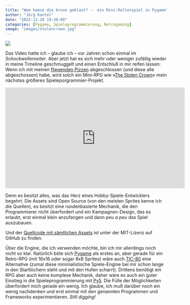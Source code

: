 ```yaml
---
title: "Wem hamse die Krone geklaut? -- ein Mini-Rollenspiel in Pygame"
author: "Jörg Kantel"
date: "2022-12-28 19:30:00"
categories: [Pygame, Spieleprogrammierung, Retrogaming]
image: "images/stolencrown.jpg"
---
```


[![](images/stolencrown-b.jpg)](https://camo.githubusercontent.com/65fc10eafe2ed44a17f3038e5702730c2a7d069786341be88b9af3dd828fde10/68747470733a2f2f7261772e6769746875622e636f6d2f6a757374696e6d6569737465722f5468652d53746f6c656e2d43726f776e2d5250472f6d61737465722f73637265656e73686f742e706e67)

Das Video hatte ich -- glaube ich -- vor Jahren schon einmal im *Schockwellenreiter*. Aber jetzt hat es sich mehr oder weniger zufällig wieder in meine Timeline geschmuggelt und einen Entschluß in mir reifen lassen: Wenn ich mit meinen [fliegenden Pizzen](https://kantel.github.io/posts/20221222601_pizzaplane2_pygame/) abgeschlossen (und diese alle abgeschossen) habe, wird solch ein Mini-RPG wie »[The Stolen Crown](https://www.youtube.com/watch?v=MkZXaDQfTSo)« mein nächstes größeres Spieleporgrammier-Projekt.

<iframe width="560" height="315" src="https://www.youtube.com/embed/MkZXaDQfTSo" title="YouTube video player" frameborder="0" allow="accelerometer; autoplay; clipboard-write; encrypted-media; gyroscope; picture-in-picture" allowfullscreen></iframe>

Denn es besitzt alles, was das Herz eines Hobby-Spiele-Entwicklers begehrt. Die Assets sind Open Source (von den meisten Sprites kenne ich die Quellen), es besitzt eine rundenbasierte Mechanik, die den Programmierer nicht überfordert und ein Kampagnen-Design, das es erlaubt, erst einmal klein anzufangen und dann *peu a peu* das Spiel auszubauen.

Und der [Quellcode mit sämtlichen Assets](https://github.com/justinmeister/The-Stolen-Crown-RPG) ist unter der MIT-Lizenz auf GitHub zu finden.

Über die Engine, die ich verwenden möchte, bin ich mir allerdings noch nicht so klar. Natürlich böte sich [Pygame](http://cognitiones.kantel-chaos-team.de/multimedia/spieleprogrammierung/pygame.html) als erstes an, aber gerade für ein Retro-RPG (mit 16x16 oder sogar 8x8 Sprites) wäre auch [TIC-80](http://cognitiones.kantel-chaos-team.de/multimedia/spieleprogrammierung/tic80.html) eine Alternative (zumal diese minimalistische Spiele-Engine bei mir schon lange in den Startlöchern steht und mit den Hufen scharrt). Drittens benötigt ein RPG aber auch keine komplexe Mechanik, daher wäre es auch ein guter Einstieg in die Spieleprogrammierung mit [Py5](http://cognitiones.kantel-chaos-team.de/programmierung/creativecoding/processing/p5py.html). Die Fülle der Möglichkeiten überfordert mich gerade ein wenig. Ich glaube, ich muß darüber noch ein wenig nachdenken und erst einmal mit den genannten Programmen und Frameworks experimentieren. *Still digging!*
